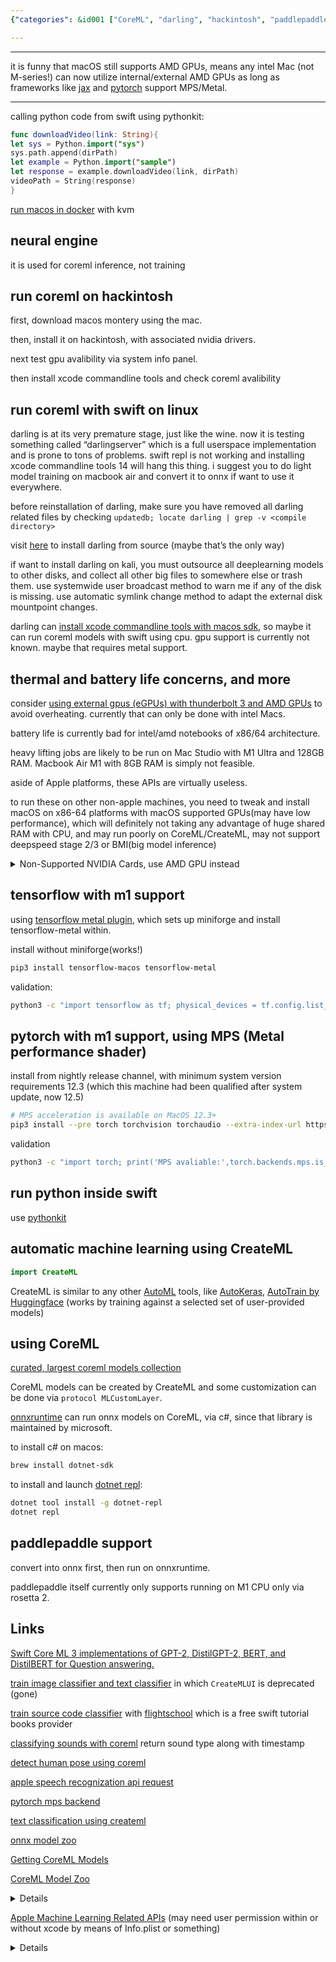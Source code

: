 ```yaml
---
{"categories": &id001 ["CoreML", "darling", "hackintosh", "paddlepaddle", "Swift"], "category": "Deep Learning", "date": "2022-08-06 18:25:22", "description": "This article covers deep learning on MacOS, exploring the use of M-series processors and AMD GPUs for training. It discusses training with a MacBook Air, using TensorFlow Metal and PyTorch with MPS. The article also delves into CoreML image analysis techniques and AutoML for Apple's M1 chips. Additionally, it covers image/video analysis methods, Optical Flow, Person Segmentation, NLP APIs, sentiment analysis, speech recognition, and sound classification using DNNs.", "tags": *id001, "title": "Deeplearning On Macos M-Series Processors"}

---
```


------

it is funny that macOS still supports AMD GPUs, means any intel Mac (not M-series!) can now utilize internal/external AMD GPUs as long as frameworks like [jax](https://developer.apple.com/metal/jax/) and [pytorch](https://pytorch.org/docs/stable/notes/mps.html) support MPS/Metal.

----

calling python code from swift using pythonkit:

```swift
func downloadVideo(link: String){
let sys = Python.import("sys")
sys.path.append(dirPath)
let example = Python.import("sample")
let response = example.downloadVideo(link, dirPath)
videoPath = String(response)
}

```

[run macos in docker](https://github.com/sickcodes/Docker-OSX) with kvm

## neural engine

it is used for coreml inference, not training

## run coreml on hackintosh

first, download macos montery using the mac.

then, install it on hackintosh, with associated nvidia drivers.

next test gpu avalibility via system info panel.

then install xcode commandline tools and check coreml avalibility

## run coreml with swift on linux

darling is at its very premature stage, just like the wine. now it is testing something called "darlingserver" which is a full userspace implementation and is prone to tons of problems. swift repl is not working and installing xcode commandline tools 14 will hang this thing. i suggest you to do light model training on macbook air and convert it to onnx if want to use it everywhere.

before reinstallation of darling, make sure you have removed all darling related files by checking `updatedb; locate darling | grep -v <compile directory>`

visit [here](https://docs.darlinghq.org/build-instructions.html) to install darling from source (maybe that's the only way)

if want to install darling on kali, you must outsource all deeplearning models to other disks, and collect all other big files to somewhere else or trash them. use systemwide user broadcast method to warn me if any of the disk is missing. use automatic symlink change method to adapt the external disk mountpoint changes.

darling can [install xcode commandline tools with macos sdk](https://github.com/darlinghq/darling-docs/blob/master/src/installing-software.md#:~:text=To%20install%20command-line%20developer%20tools%20such%20as%20the,install%20only%20command-line%20tools%20from%20Apple%20by%20running), so maybe it can run coreml models with swift using cpu. gpu support is currently not known. maybe that requires metal support.

## thermal and battery life concerns, and more

consider [using external gpus (eGPUs) with thunderbolt 3 and AMD GPUs](https://support.apple.com/en-us/HT208544) to avoid overheating. currently that can only be done with intel Macs.

battery life is currently bad for intel/amd notebooks of x86/64 architecture.

heavy lifting jobs are likely to be run on Mac Studio with M1 Ultra and 128GB RAM. Macbook Air M1 with 8GB RAM is simply not feasible.

aside of Apple platforms, these APIs are virtually useless.

to run these on other non-apple machines, you need to tweak and install macOS on x86-64 platforms with macOS supported GPUs(may have low performance), which will definitely not taking any advantage of huge shared RAM with CPU, and may run poorly on CoreML/CreateML, may not support deepspeed stage 2/3 or BMI(big model inference)

<details><summary>Non-Supported NVIDIA Cards, use AMD GPU instead</summary>

High Sierra no longer supports NVIDIA Mac.

Mojave – Catalina – BigSur only works with AMD graphics and Intel onboard graphics and only a very small number of old NVIDIA products. Suppose you have GTX 1070, 1080, and the like, you can not use High Sierra onwards because Nvidia does not provide any updates for Mac and can not be used in any other way.

In general, the graphics of the Turing, Pascal, and Maxwell series will never be supported again. The latest Mac version that can use this series of graphics is High Sierra.

</details>

## tensorflow with m1 support

using [tensorflow metal plugin](https://developer.apple.com/metal/tensorflow-plugin/), which sets up miniforge and install tensorflow-metal within.

install without miniforge(works!)

```bash
pip3 install tensorflow-macos tensorflow-metal

```

validation:

```bash
python3 -c "import tensorflow as tf; physical_devices = tf.config.list_physical_devices('GPU'); print('Num GPUs:', len(physical_devices)); print(physical_devices)"

```

## pytorch with m1 support, using MPS (Metal performance shader)

install from nightly release channel, with minimum system version requirements 12.3 (which this machine had been qualified after system update, now 12.5)

```bash
# MPS acceleration is available on MacOS 12.3+
pip3 install --pre torch torchvision torchaudio --extra-index-url https://download.pytorch.org/whl/nightly/cpu

```

validation

```bash
python3 -c "import torch; print('MPS avaliable:',torch.backends.mps.is_available()); print('Built with MPS:',torch.backends.mps.is_built())"

```

## run python inside swift

use [pythonkit](https://github.com/pvieito/PythonKit.git)

## automatic machine learning using CreateML

```swift
import CreateML

```

CreateML is similar to any other [AutoML](https://www.automl.org/automl/) tools, like [AutoKeras](https://autokeras.com/), [AutoTrain by Huggingface](https://huggingface.co/autotrain) (works by training against a selected set of user-provided models)

## using CoreML

[curated, largest coreml models collection](https://github.com/likedan/Awesome-CoreML-Models)

CoreML models can be created by CreateML and some customization can be done via `protocol MLCustomLayer`.

[onnxruntime](https://onnxruntime.ai/) can run onnx models on CoreML, via c#, since that library is maintained by microsoft.

to install c# on macos:

```bash
brew install dotnet-sdk

```

to install and launch [dotnet repl](https://github.com/jonsequitur/dotnet-repl):

```bash
dotnet tool install -g dotnet-repl
dotnet repl

```

## paddlepaddle support

convert into onnx first, then run on onnxruntime.

paddlepaddle itself currently only supports running on M1 CPU only via rosetta 2.

## Links

[Swift Core ML 3 implementations of GPT-2, DistilGPT-2, BERT, and DistilBERT for Question answering.](https://github.com/huggingface/swift-coreml-transformers)

[train image classifier and text classifier](https://www.appcoda.com/create-ml/) in which `CreateMLUI` is deprecated (gone)

[train source code classifier](https://flight.school/articles/classifying-programming-languages-with-createml/) with [flightschool](https://flight.school/) which is a free swift tutorial books provider

[classifying sounds with coreml](https://developer.apple.com/documentation/soundanalysis/classifying_sounds_in_an_audio_file) return sound type along with timestamp

[detect human pose using coreml](https://developer.apple.com/documentation/coreml/model_integration_samples/detecting_human_body_poses_in_an_image)

[apple speech recognization api request](https://developer.apple.com/documentation/speech/sfspeechrecognitionrequest)

[pytorch mps backend](https://pytorch.org/docs/stable/notes/mps.html)

[text classification using createml](https://heartbeat.comet.ml/text-classification-on-ios-using-create-ml-f71d7191404a)

[onnx model zoo](https://github.com/onnx/models)

[Getting CoreML Models](https://developer.apple.com/documentation/coreml/getting_a_core_ml_model)

[CoreML Model Zoo](https://developer.apple.com/machine-learning/models/)

<details>

<p>

FCRN-DepthPrediction

Depth Estimation

Predict the depth from a single image.

View Models

MNIST

Drawing Classification

Classify a single handwritten digit (supports digits 0-9).

View Model

UpdatableDrawingClassifier

Drawing Classification

Drawing classifier that learns to recognize new drawings based on a K-Nearest Neighbors model (KNN).

View Model and Code Sample

MobileNetV2

Image Classification

The MobileNetv2 architecture trained to classify the dominant object in a camera frame or image.

View Models and Code Sample

Resnet50

Image Classification

A Residual Neural Network that will classify the dominant object in a camera frame or image.

View Models and Code Sample

SqueezeNet

Image Classification

A small Deep Neural Network architecture that classifies the dominant object in a camera frame or image.

View Models and Code Sample

DeeplabV3

Image Segmentation

Segment the pixels of a camera frame or image into a predefined set of classes.

View Models

YOLOv3

Object Detection

Locate and classify 80 different types of objects present in a camera frame or image.

View Models and Code Sample

YOLOv3-Tiny

Object Detection

Locate and classify 80 different types of objects present in a camera frame or image.

View Models and Code Sample

PoseNet

Pose Estimation

Estimates up to 17 joint positions for each person in an image.

View Models and Code Sample

Text

BERT-SQuAD

Question Answering

Find answers to questions about paragraphs of text.

View Model and Code Sample

</p></details>

[Apple Machine Learning Related APIs](https://developer.apple.com/machine-learning/api/) (may need user permission within or without xcode by means of Info.plist or something)

<details>

<p>

Vision

Build features that can process and analyze images and video using computer vision.

View Vision framework

Image Classification

Automatically identify the content in images.

View API

Image Saliency

Quantify and visualize the key part of an image or where in the image people are likely to look.

View API

Image Alignment

Analyze and manage the alignment of images.

View API

Image Similarity

Generate a feature print to compute distance between images.

View API

Object Detection

Find and label objects in images.

View API

Object Tracking

Track moving objects in video.

View API

Trajectory Detection

Detect the trajectory of objects in motion in video.

View API

Contour Detection

Trace the edges of objects and features in images and video.

View API

Text Detection

Detect regions of visible text in images.

View API

Text Recognition

Find, recognize, and extract text from images.

View API

Face Detection

Detect human faces in images.

View API

Face Tracking

Track faces from a camera feed in real time.

View API

Face Landmarks

Find facial features in images by detecting landmarks on faces.

View API

Face Capture Quality

Compare face capture quality in a set of images.

View API

Human Body Detection

Find regions that contain human bodies in images.

View API

Body Pose

Detect landmarks on people in images and video.

View API

Hand Pose

Detect landmarks on human hands in images and video.

View API

Animal Recognition

Find cats and dogs in images.

View API

Barcode Detection

Detect and analyze barcodes in images.

View API

Rectangle Detection

Find rectangular regions in images.

View API

Horizon Detection

Determine the horizon angle in images.

View API

Optical Flow

Analyze the pattern of motion of objects between consecutive video frames.

View API

Person Segmentation New

Produce a matte image for a person in an image.

View API

Document Detection New

Detect rectangular regions in images that contain text.

View API

Natural Language

Analyze natural language text and deduce its language-specific metadata.

View Natural Language framework

Tokenization

Enumerate the words in text strings.

View API

Language Identification

Recognize the language of bodies of text.

View API

Named Entity Recognition

Use a linguistic tagger to name entities in a string.

View API

Part of Speech Tagging

Classify nouns, verbs, adjectives, and other parts of speech in a string.

View API

Word Embedding

Get a vector representation for any word and find similarity between two words or nearest neighbors for a word.

View API

Sentence Embedding

Get a vector representation for any string and find similarity between two strings.

View API

Sentiment Analysis

Score text as positive, negative, or neutral based on the sentiment.

View API

Speech

Take advantage of speech recognition and saliency features for a variety of languages.

View Speech framework

Speech Recognition

Recognize and analyze speech in audio and get back data like transcripts.

View API

Sound Analysis

Analyze audio and recognize it as a particular type, such as laughter or applause.

View Sound Analysis framework

Sound Classification

Analyze sounds in audio using the built-in sound classifier or a custom Core ML sound classification model.

View API

</p></details>

